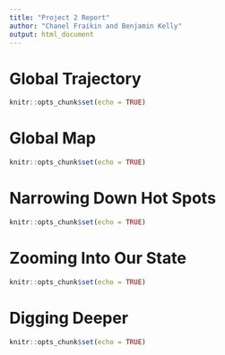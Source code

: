 ```yaml
---
title: "Project 2 Report"
author: "Chanel Fraikin and Benjamin Kelly"
output: html_document
---
```


# Global Trajectory
```r
knitr::opts_chunk$set(echo = TRUE)

```

# Global Map
```r
knitr::opts_chunk$set(echo = TRUE)

```

# Narrowing Down Hot Spots
```r
knitr::opts_chunk$set(echo = TRUE)

```

# Zooming Into Our State
```r
knitr::opts_chunk$set(echo = TRUE)

```

# Digging Deeper
```r
knitr::opts_chunk$set(echo = TRUE)

```

